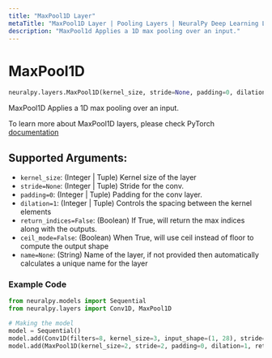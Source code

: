 ```yaml
---
title: "MaxPool1D Layer"
metaTitle: "MaxPool1D Layer | Pooling Layers | NeuralPy Deep Learning Library"
description: "MaxPool1d Applies a 1D max pooling over an input."
---
```

# MaxPool1D

```python
neuralpy.layers.MaxPool1D(kernel_size, stride=None, padding=0, dilation=1, return_indices=False, ceil_mode=False, name=None)
```

MaxPool1D Applies a 1D max pooling over an input.

To learn more about MaxPool1D layers, please check PyTorch [documentation](https://pytorch.org/docs/stable/nn.html#maxpool1d)

## Supported Arguments:

  - `kernel_size`: (Integer | Tuple) Kernel size of the layer
  - `stride=None`: (Integer | Tuple) Stride for the conv.
  - `padding=0`: (Integer | Tuple) Padding for the conv layer.
  - `dilation=1`: (Integer | Tuple) Controls the spacing between the kernel elements
  - `return_indices=False`: (Boolean) If True, will return the max indices along with the outputs.
  - `ceil_mode=False`: (Boolean) When True, will use ceil instead of floor to compute the output shape
  - `name=None`: (String) Name of the layer, if not provided then automatically calculates a unique name for the layer

### Example Code

```python
from neuralpy.models import Sequential
from neuralpy.layers import Conv1D, MaxPool1D

# Making the model
model = Sequential()
model.add(Conv1D(filters=8, kernel_size=3, input_shape=(1, 28), stride=1, name="first cnn"))
model.add(MaxPool1D(kernel_size=2, stride=2, padding=0, dilation=1, return_indices=False, ceil_mode=False, name="Pool Layer"))
```